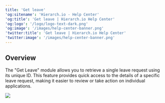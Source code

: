 ```yaml
---
title: 'Get leave'
'og:sitename': 'Hierarch.io - Help Center'
'og:title': 'Get leave | Hierarch.io Help Center'
'og:logo': '/logo/logo-text-dark.png'
'og:image': '/images/help-center-banner.png'
'twitter:title': 'Get leave | Hierarch.io Help Center'
'twitter:image': '/images/help-center-banner.png'
---
```


## Overview

The "Get Leave" module allows you to retrieve a single leave request using its unique ID. This feature provides quick access to the details of a specific leave request, making it easier to review or take action on individual applications.

![](/images/workflows/get_leave001.png)